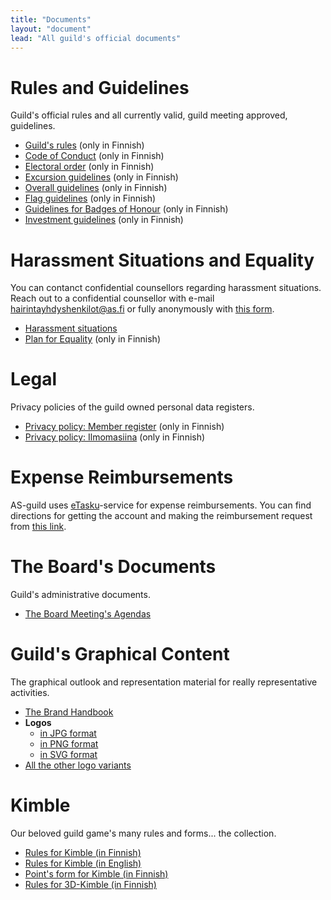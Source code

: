 ```yaml
---
title: "Documents"
layout: "document"
lead: "All guild's official documents"
---
```


# Rules and Guidelines

Guild's official rules and all currently valid, guild meeting approved, guidelines.

- [Guild's rules](docs/guild-rules) (only in Finnish)
- [Code of Conduct](docs/code-of-conduct) (only in Finnish)
- [Electoral order](docs/electoral-order) (only in Finnish)
- [Excursion guidelines](docs/excursion-guidelines) (only in Finnish)
- [Overall guidelines](docs/overall-guidelines) (only in Finnish)
- [Flag guidelines](docs/flag-guidelines) (only in Finnish)
- [Guidelines for Badges of Honour](docs/badge-guidelines) (only in Finnish)
- [Investment guidelines](docs/investment-guidelines) (only in Finnish)

# Harassment Situations and Equality

You can contanct confidential counsellors regarding harassment situations. Reach out to a confidential counsellor with e-mail <a href="mailto:hairintayhdyshenkilot@as.fi">hairintayhdyshenkilot@as.fi</a> or fully anonymously with <a href="https://forms.gle/ZsDiCTF9WhabRn8UA" target="_blank">this form</a>. 

- [Harassment situations](harassment/situations)
- [Plan for Equality](harassment/plan-for-equality) (only in Finnish)

# Legal

Privacy policies of the guild owned personal data registers.

- [Privacy policy: Member register](legal/privacy-policy-member) (only in Finnish)
- [Privacy policy: Ilmomasiina](legal/privacy-policy-ilmomasiina) (only in Finnish)

# Expense Reimbursements

AS-guild uses <a href="https://www.etasku.fi/" target="_blank">eTasku</a>-service for expense reimbursements. You can find directions for getting the account and making the reimbursement request from <a href="https://drive.google.com/file/d/1_OGfwUXxugBYNFsS1IKSjqoqpnbJvFq1/view?usp=sharing" target="_blank">this link</a>.

# The Board's Documents

Guild's administrative documents.

- <a href="https://drive.google.com/drive/folders/1eiCAypEm50P10ECT2bkTrbkNKnVqYz9Q?usp=sharing" target="_blank">The Board Meeting's Agendas</a>

# Guild's Graphical Content

The graphical outlook and representation material for really representative activities.

- <a href="https://drive.google.com/file/d/1BQ_v1OJvXV04LiR-TXKtDhGFccLJIMQ6/view?usp=sharing" target="_blank">The Brand Handbook</a>
- **Logos**
    - <a href="../../graphic-material/as_plain_bw.jpg" target="_blank">in JPG format</a>
    - <a href="../../graphic-material/as_plain_bw.png" target="_blank">in PNG format</a>
    - <a href="../../graphic-material/as_plain_bw.svg" target="_blank">in SVG format</a>
- <a href="https://drive.google.com/drive/folders/1Cas84zny-b8Z-os7HorN-8k9a67Wq4k5?usp=sharing" target="_blank">All the other logo variants</a>

# Kimble

Our beloved guild game's many rules and forms... the collection.

- <a href="../../kimble/kimblesaannot.pdf" target="_blank">Rules for Kimble (in Finnish)</a>
- <a href="../../kimble/kimble-en.pdf" target="_blank">Rules for Kimble (in English)</a>
- <a href="../../kimble/kimble-kirjanpito.pdf" target="_blank">Point's form for Kimble (in Finnish)</a>
- <a href="../../kimble/3d-kimblesaannot.pdf" target="_blank">Rules for 3D-Kimble (in Finnish)</a>

